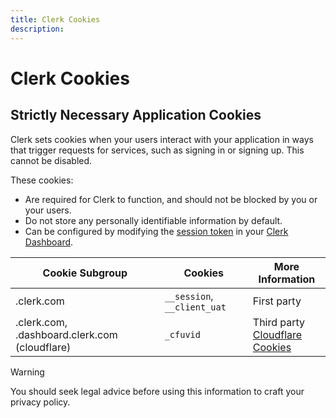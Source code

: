 ```yaml
---
title: Clerk Cookies
description: 
---
```


# Clerk Cookies

## Strictly Necessary Application Cookies

Clerk sets cookies when your users interact with your application in ways that trigger requests for services, such as signing in or signing up. This cannot be disabled.

These cookies:

- Are required for Clerk to function, and should not be blocked by you or your users.
- Do not store any personally identifiable information by default.
- Can be configured by modifying the [session token](/docs/backend-requests/resources/session-tokens) in your [Clerk Dashboard](https://dashboard.clerk.com/last-active?path=jwt-templates).

| Cookie Subgroup | Cookies | More Information |
| - | - | - |
| .clerk.com | `__session`, `__client_uat` | First party |
| .clerk.com, .dashboard.clerk.com (cloudflare) | `_cfuvid` | Third party<br />[Cloudflare Cookies](https://developers.cloudflare.com/fundamentals/reference/policies-compliances/cloudflare-cookies/) |

> [!WARNING]
> You should seek legal advice before using this information to craft your privacy policy.
